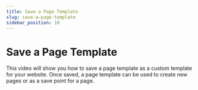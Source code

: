 ```yaml
---
title: Save a Page Template
slug: save-a-page-template
sidebar_position: 10
---
```


# Save a Page Template


<div className='player-wrapper'>
<ReactPlayer url="https://youtu.be/poeFkn2SEds"
    width="100%"
    height="100%"
    controls={true}
    playing={true}
    muted={true}
     />
</div>

This video will show you how to save a page template as a custom template for your website. Once saved, a page template can be used to create new pages or as a save point for a page.